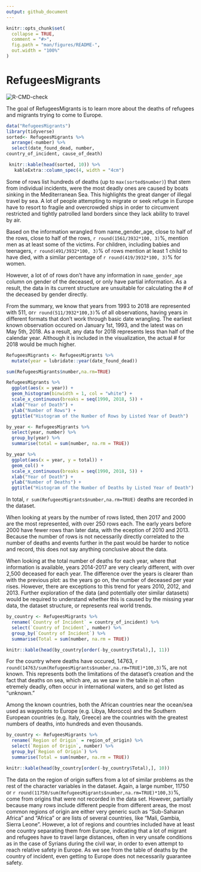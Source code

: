```yaml
---
output: github_document
---
```


<!-- README.md is generated from README.Rmd. Please edit that file -->

```r
knitr::opts_chunk$set(
  collapse = TRUE,
  comment = "#>",
  fig.path = "man/figures/README-",
  out.width = "100%"
)
```

# RefugeesMigrants

<!-- badges: start -->
![R-CMD-check](https://github.com/koslarin/RefugeesMigrants/workflows/R-CMD-check/badge.svg)
<!-- badges: end -->

The goal of RefugeesMigrants is to learn more about the deaths of refugees and migrants trying to come to Europe.

```r
data("RefugeesMigrants")
library(tidyverse)
sorted<- RefugeesMigrants %>% 
  arrange(-number) %>%
  select(date_found_dead, number,
country_of_incident, cause_of_death)

 knitr::kable(head(sorted, 10)) %>% 
   kableExtra::column_spec(4, width = "4cm")
```

Some of rows list hundreds of deaths (up to `max(sorted$number)`) that stem from individual incidents, were the most deadly ones are caused by boats sinking in the Mediterranean Sea. This highlights the great danger of illegal travel by sea. A lot of people attempting to migrate or seek refuge in Europe have to resort to fragile and overcrowded ships in order to circumvent restricted and tightly patrolled land borders since they lack ability to travel by air.

Based on the information wrangled from name_gender_age, close to half of the rows, close to half of the rows, `r round(1561/3932*100, 3)`%, mention men as at least some of the victims.  For children, including babies and teenagers, `r round(491/3932*100, 3)`% of rows mention at least 1 child to  have died, with a similar percentage of `r round(419/3932*100, 3)`% for women.

However, a lot of of rows don't have any information in `name_gender_age` column on gender of the deceased, or only have partial information. As a result, the data in its current structure are unsuitable for calculating the # of the deceased by gender directly.

From the summary, we know that years from 1993 to 2018 are represented with 511, or`r round(511/3932*100,3)`% of all observations, having years in different formats that don't work through basic date wrangling. The earliest known observation occured on January 1st, 1993, and the latest was on May 5th, 2018. As a result, any data for 2018 represents less than half of the calendar year. Although it is included in the visualization, the actual # for 2018 would be much higher.

```r
RefugeesMigrants <- RefugeesMigrants %>%
  mutate(year = lubridate::year(date_found_dead))

sum(RefugeesMigrants$number,na.rm=TRUE)

RefugeesMigrants %>% 
  ggplot(aes(x = year)) + 
  geom_histogram(binwidth = 1, col = "white") +
  scale_x_continuous(breaks = seq(1990, 2018, 5)) + 
  xlab("Year of Death") +
  ylab("Number of Rows") +
  ggtitle("Histogram of the Number of Rows by Listed Year of Death")

by_year <- RefugeesMigrants %>% 
  select(year, number) %>% 
  group_by(year) %>% 
  summarise(total = sum(number, na.rm = TRUE))

by_year %>% 
  ggplot(aes(x = year, y = total)) + 
  geom_col() +
  scale_x_continuous(breaks = seq(1990, 2018, 5)) + 
  xlab("Year of Death") +
  ylab("Number of Deaths") +
  ggtitle("Histogram of the Number of Deaths by Listed Year of Death")
```

In total, `r sum(RefugeesMigrants$number,na.rm=TRUE)` deaths are recorded in the dataset. 

When looking at years by the number of rows listed, then 2017 and 2000 are the most represented, with over 250 rows each. The early years before 2000 have fewer rows than later data, with the eception of 2010 and 2013. Because the number of rows is not necessarily directly correlated to the number of deaths and events further in the past would be harder to notice and record, this does not say anything conclusive about the data.

When looking at the total number of deaths for each year, where that information is available, years 2014-2017 are very clearly different, with over 2,500 deceased for each year. The difference over the years is clearer than with the previous plot: as the years go on, the number of deceased per year rises. However, there are exceptions to this trend for years 2010, 2012, and 2013. Further exploration of the data (and potentially oter similar datasets) would be required to understand whether this is caused by the missing year data, the dataset structure, or represents real world trends.

```r

by_country <- RefugeesMigrants %>% 
  rename(`Country of Incident` = country_of_incident) %>%
  select(`Country of Incident`, number) %>% 
  group_by(`Country of Incident`) %>% 
  summarise(Total = sum(number, na.rm = TRUE))

knitr::kable(head(by_country[order(-by_country$Total),], 11))
```

For the country where deaths have occured, 14763, `r round(14763/sum(RefugeesMigrants$number,na.rm=TRUE)*100,3)`%, are not known. This represents both the limitations of the dataset's creation and the fact that deaths on sea, which are, as we saw in the table in a) often etremely deadly, often occur in international waters, and so get listed as "unknown."

Among the known countries, both the African countries near the ocean/sea used as waypoints to Europe (e.g. Libya, Morocco) and the Southern European countries (e.g. Italy, Greece) are the countries with the greatest numbers of deaths, into hundreds and even thousands. 
 
```r

by_country <- RefugeesMigrants %>% 
  rename(`Region of Origin` = region_of_origin) %>%
  select(`Region of Origin`, number) %>% 
  group_by(`Region of Origin`) %>% 
  summarise(Total = sum(number, na.rm = TRUE))

knitr::kable(head(by_country[order(-by_country$Total),], 10))
```

The data on the region of origin suffers from a lot of similar problems as the rest of the character variables in the dataset. Again, a large number, 11750 or `r round(11750/sum(RefugeesMigrants$number,na.rm=TRUE)*100,3)`%, come from origins that were not recorded in the data set. However, partially because many rows include different people from different areas, the most common regions of origin are either very generic such as "Sub-Saharan Africa" and "Africa" or are lists of several countries, like "Mali, Gambia, Sierra Leone". However, a lot of regions and countries included have at least one country separating them from Europe, indicating that a lot of migrant and refugees have to travel large distances, often in very unsafe conditions as in the case of Syrians during the civil war, in order to even attempt to reach relative safety in Europe. As we see from the table of deaths by the country of incident, even getting to Europe does not necessarily guarantee safety.

